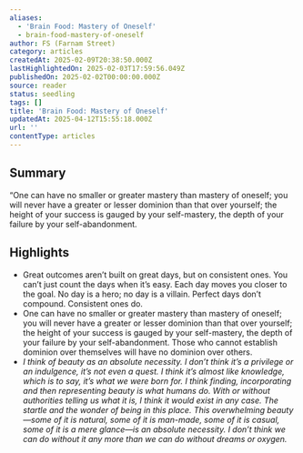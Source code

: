 ```yaml
---
aliases:
  - 'Brain Food: Mastery of Oneself'
  - brain-food-mastery-of-oneself
author: FS (Farnam Street)
category: articles
createdAt: 2025-02-09T20:38:50.000Z
lastHighlightedOn: 2025-02-03T17:59:56.049Z
publishedOn: 2025-02-02T00:00:00.000Z
source: reader
status: seedling
tags: []
title: 'Brain Food: Mastery of Oneself'
updatedAt: 2025-04-12T15:55:18.000Z
url: ''
contentType: articles
---
```

## Summary

“One can have no smaller or greater mastery than mastery of oneself; you will never have a greater or lesser dominion than that over yourself; the height of your success is gauged by your self-mastery, the depth of your failure by your self-abandonment.

## Highlights

- Great outcomes aren’t built on great days, but on consistent ones.
  You can’t just count the days when it’s easy. Each day moves you closer to the goal. No day is a hero; no day is a villain.
  Perfect days don’t compound. Consistent ones do.
- One can have no smaller or greater mastery than mastery of oneself; you will never have a greater or lesser dominion than that over yourself; the height of your success is gauged by your self-mastery, the depth of your failure by your self-abandonment. Those who cannot establish dominion over themselves will have no dominion over others.
- _I think of beauty as an absolute necessity. I don’t think it’s a privilege or an indulgence, it’s not even a quest. I think it’s almost like knowledge, which is to say, it’s what we were born for. I think finding, incorporating and then representing beauty is what humans do. With or without authorities telling us what it is, I think it would exist in any case._
  _The startle and the wonder of being in this place. This overwhelming beauty—some of it is natural, some of it is man-made, some of it is casual, some of it is a mere glance—is an absolute necessity. I don’t think we can do without it any more than we can do without dreams or oxygen._
